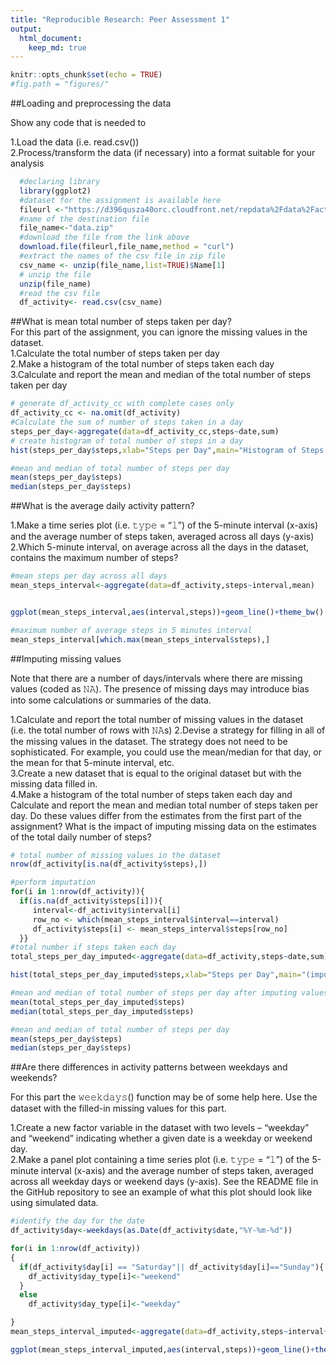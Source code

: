 ```yaml
---
title: "Reproducible Research: Peer Assessment 1"
output: 
  html_document:
    keep_md: true
---
```


```r
knitr::opts_chunk$set(echo = TRUE)
#fig.path = "figures/"
```

##Loading and preprocessing the data

Show any code that is needed to

1.Load the data (i.e. read.csv())  
2.Process/transform the data (if necessary) into a format suitable for your analysis

```r
  #declaring library
  library(ggplot2)
  #dataset for the assignment is available here
  fileurl <-"https://d396qusza40orc.cloudfront.net/repdata%2Fdata%2Factivity.zip"
  #name of the destination file
  file_name<-"data.zip"
  #download the file from the link above
  download.file(fileurl,file_name,method = "curl")
  #extract the names of the csv file in zip file
  csv_name <- unzip(file_name,list=TRUE)$Name[1]
  # unzip the file 
  unzip(file_name)
  #read the csv file
  df_activity<- read.csv(csv_name)

```

##What is mean total number of steps taken per day?  
For this part of the assignment, you can ignore the missing values in the dataset.  
1.Calculate the total number of steps taken per day  
2.Make a histogram of the total number of steps taken each day  
3.Calculate and report the mean and median of the total number of steps taken per day 

```r
# generate df_activity_cc with complete cases only  
df_activity_cc <- na.omit(df_activity)  
#Calculate the sum of number of steps taken in a day  
steps_per_day<-aggregate(data=df_activity_cc,steps~date,sum)  
# create histogram of total number of steps in a day
hist(steps_per_day$steps,xlab="Steps per Day",main="Histogram of Steps per day",col="pink")

#mean and median of total number of steps per day
mean(steps_per_day$steps)
median(steps_per_day$steps)
```
##What is the average daily activity pattern?  

1.Make a time series plot (i.e. 𝚝𝚢𝚙𝚎 = "𝚕") of the 5-minute interval (x-axis) and the average number of steps taken, averaged across all days (y-axis)  
2.Which 5-minute interval, on average across all the days in the dataset, contains the maximum number of steps?

```r
#mean steps per day across all days
mean_steps_interval<-aggregate(data=df_activity,steps~interval,mean)


ggplot(mean_steps_interval,aes(interval,steps))+geom_line()+theme_bw() + xlab("Interval")+ylab("Average steps takes across all days") + ggtitle("Time series plot  for time interval/average # of steps")

#maximum number of average steps in 5 minutes interval
mean_steps_interval[which.max(mean_steps_interval$steps),]
```
##Imputing missing values

Note that there are a number of days/intervals where there are missing values (coded as 𝙽𝙰). The presence of missing days may introduce bias into some calculations or summaries of the data.  

1.Calculate and report the total number of missing values in the dataset (i.e. the total number of rows with 𝙽𝙰s)
2.Devise a strategy for filling in all of the missing values in the dataset. The strategy does not need to be sophisticated. For example, you could use the mean/median for that day, or the mean for that 5-minute interval, etc.  
3.Create a new dataset that is equal to the original dataset but with the missing data filled in.  
4.Make a histogram of the total number of steps taken each day and Calculate and report the mean and median total number of steps taken per day. Do these values differ from the estimates from the first part of the assignment? What is the impact of imputing missing data on the estimates of the total daily number of steps?

```r
# total number of missing values in the dataset
nrow(df_activity[is.na(df_activity$steps),])

#perform imputation
for(i in 1:nrow(df_activity)){
  if(is.na(df_activity$steps[i])){
     interval<-df_activity$interval[i]
     row_no <- which(mean_steps_interval$interval==interval)
     df_activity$steps[i] <- mean_steps_interval$steps[row_no]
  }}
#total number if steps taken each day
total_steps_per_day_imputed<-aggregate(data=df_activity,steps~date,sum) 

hist(total_steps_per_day_imputed$steps,xlab="Steps per Day",main="(imputed)Histogram of Steps per day",col="pink")

#mean and median of total number of steps per day after imputing values
mean(total_steps_per_day_imputed$steps)
median(total_steps_per_day_imputed$steps)

#mean and median of total number of steps per day
mean(steps_per_day$steps)
median(steps_per_day$steps)
```
##Are there differences in activity patterns between weekdays and weekends?

For this part the 𝚠𝚎𝚎𝚔𝚍𝚊𝚢𝚜() function may be of some help here. Use the dataset with the filled-in missing values for this part.  
 
1.Create a new factor variable in the dataset with two levels – “weekday” and “weekend” indicating whether a given date is a weekday or weekend day.  
2.Make a panel plot containing a time series plot (i.e. 𝚝𝚢𝚙𝚎 = "𝚕") of the 5-minute interval (x-axis) and the average number of steps taken, averaged across all weekday days or weekend days (y-axis). See the README file in the GitHub repository to see an example of what this plot should look like using simulated data.  
```r
#identify the day for the date
df_activity$day<-weekdays(as.Date(df_activity$date,"%Y-%m-%d"))

for(i in 1:nrow(df_activity))
{
  if(df_activity$day[i] == "Saturday"|| df_activity$day[i]=="Sunday"){
    df_activity$day_type[i]<-"weekend"
  }
  else
    df_activity$day_type[i]<-"weekday"

}
mean_steps_interval_imputed<-aggregate(data=df_activity,steps~interval+day_type,mean)

ggplot(mean_steps_interval_imputed,aes(interval,steps))+geom_line()+theme_bw() + facet_grid(day_type~.)


```
